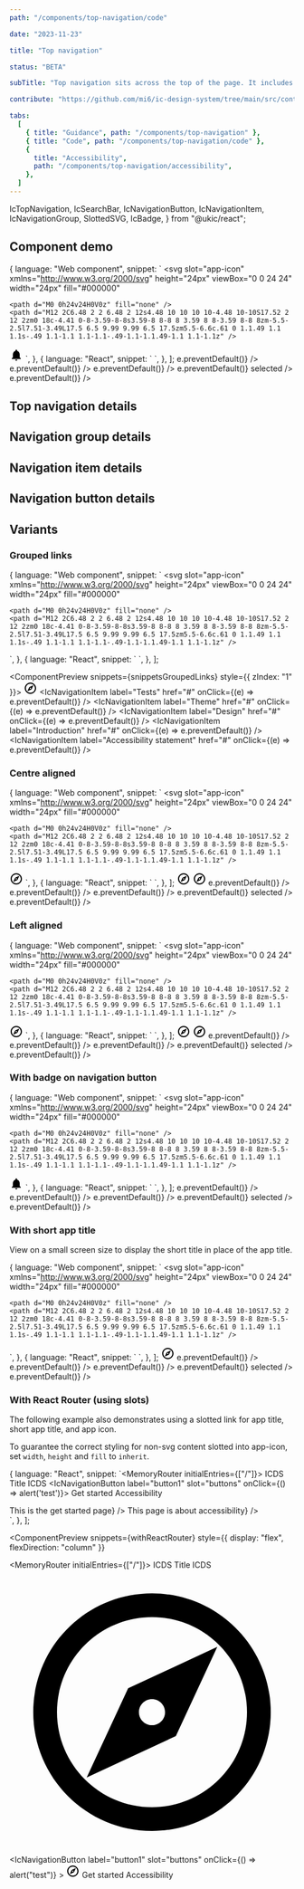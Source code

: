 ```yaml
---
path: "/components/top-navigation/code"

date: "2023-11-23"

title: "Top navigation"

status: "BETA"

subTitle: "Top navigation sits across the top of the page. It includes the app name, search bar, main navigation and secondary links."

contribute: "https://github.com/mi6/ic-design-system/tree/main/src/content/structured/components/top-navigation"

tabs:
  [
    { title: "Guidance", path: "/components/top-navigation" },
    { title: "Code", path: "/components/top-navigation/code" },
    {
      title: "Accessibility",
      path: "/components/top-navigation/accessibility",
    },
  ]
---
```


  IcTopNavigation,
  IcSearchBar,
  IcNavigationButton,
  IcNavigationItem,
  IcNavigationGroup,
  SlottedSVG,
  IcBadge,
} from "@ukic/react";


## Component demo

  {
    language: "Web component",
    snippet: `<ic-top-navigation app-title="ICDS" status="alpha" version="v0.0.7">
  <svg
    slot="app-icon"
    xmlns="http://www.w3.org/2000/svg"
    height="24px"
    viewBox="0 0 24 24"
    width="24px"
    fill="#000000"
  >
    <path d="M0 0h24v24H0V0z" fill="none" />
    <path d="M12 2C6.48 2 2 6.48 2 12s4.48 10 10 10 10-4.48 10-10S17.52 2 12 2zm0 18c-4.41 0-8-3.59-8-8s3.59-8 8-8 8 3.59 8 8-3.59 8-8 8zm-5.5-2.5l7.51-3.49L17.5 6.5 9.99 9.99 6.5 17.5zm5.5-6.6c.61 0 1.1.49 1.1 1.1s-.49 1.1-1.1 1.1-1.1-.49-1.1-1.1.49-1.1 1.1-1.1z" />
  </svg>
  <ic-search-bar slot="search" placeholder="Search" label="Search"></ic-search-bar>
  <ic-navigation-button label="Notifications" slot="buttons">
    <svg
      slot="icon"
      xmlns="http://www.w3.org/2000/svg"
      height="24px"
      viewBox="0 0 24 24"
      width="24px"
      fill="#000000"
    >
      <path d="M12 22c1.1 0 2-.9 2-2h-4c0 1.1.89 2 2 2zm6-6v-5c0-3.07-1.64-5.64-4.5-6.32V4c0-.83-.67-1.5-1.5-1.5s-1.5.67-1.5 1.5v.68C7.63 5.36 6 7.92 6 11v5l-2 2v1h16v-1l-2-2z" />
    </svg>
  </ic-navigation-button>
  <ic-navigation-item slot="navigation" label="Get started" href="#"></ic-navigation-item>
  <ic-navigation-item slot="navigation" label="Accessibility" href="#"></ic-navigation-item>
  <ic-navigation-item slot="navigation" label="Styles" href="#"></ic-navigation-item>
  <ic-navigation-item slot="navigation" label="Components" href="#" selected="true"></ic-navigation-item>
  <ic-navigation-item slot="navigation" label="Patterns" href="#"></ic-navigation-item>
</ic-top-navigation>`,
  },
  {
    language: "React",
    snippet: `<IcTopNavigation appTitle="ICDS" status="alpha" version="v0.0.7">
  <SlottedSVG
    slot="app-icon"
    xmlns="http://www.w3.org/2000/svg"
    height="24px"
    viewBox="0 0 24 24"
    width="24px"
    fill="#000000"
  >
    <path d="M0 0h24v24H0V0z" fill="none" />
    <path d="M12 2C6.48 2 2 6.48 2 12s4.48 10 10 10 10-4.48 10-10S17.52 2 12 2zm0 18c-4.41 0-8-3.59-8-8s3.59-8 8-8 8 3.59 8 8-3.59 8-8 8zm-5.5-2.5l7.51-3.49L17.5 6.5 9.99 9.99 6.5 17.5zm5.5-6.6c.61 0 1.1.49 1.1 1.1s-.49 1.1-1.1 1.1-1.1-.49-1.1-1.1.49-1.1 1.1-1.1z" />
  </SlottedSVG>
  <IcSearchBar slot="search" placeholder="Search" label="Search" />
  <IcNavigationButton label="Notifications" slot="buttons">
    <SlottedSVG
      slot="icon"
      xmlns="http://www.w3.org/2000/svg"
      height="24px"
      viewBox="0 0 24 24"
      width="24px"
      fill="#000000"
    >
      <path d="M12 22c1.1 0 2-.9 2-2h-4c0 1.1.89 2 2 2zm6-6v-5c0-3.07-1.64-5.64-4.5-6.32V4c0-.83-.67-1.5-1.5-1.5s-1.5.67-1.5 1.5v.68C7.63 5.36 6 7.92 6 11v5l-2 2v1h16v-1l-2-2z" />
    </SlottedSVG>
  </IcNavigationButton>
  <IcNavigationItem slot="navigation" label="Get started" href="#" />
  <IcNavigationItem slot="navigation" label="Accessibility" href="#" />
  <IcNavigationItem slot="navigation" label="Styles" href="#" />
  <IcNavigationItem slot="navigation" label="Components" href="#" selected />
  <IcNavigationItem slot="navigation" label="Patterns" href="#" />
</IcTopNavigation>`,
  },
];

<ComponentPreview snippets={snippetsDefault}>
  <IcTopNavigation appTitle="ICDS" status="alpha" version="v0.0.7">
    <SlottedSVG
      slot="app-icon"
      xmlns="http://www.w3.org/2000/svg"
      height="24px"
      viewBox="0 0 24 24"
      width="24px"
      fill="#000000"
    >
      <path d="M0 0h24v24H0V0z" fill="none" />
      <path d="M12 2C6.48 2 2 6.48 2 12s4.48 10 10 10 10-4.48 10-10S17.52 2 12 2zm0 18c-4.41 0-8-3.59-8-8s3.59-8 8-8 8 3.59 8 8-3.59 8-8 8zm-5.5-2.5l7.51-3.49L17.5 6.5 9.99 9.99 6.5 17.5zm5.5-6.6c.61 0 1.1.49 1.1 1.1s-.49 1.1-1.1 1.1-1.1-.49-1.1-1.1.49-1.1 1.1-1.1z" />
    </SlottedSVG>
    <IcSearchBar slot="search" placeholder="Search" label="Search" />
    <IcNavigationButton label="Notifications" slot="buttons">
      <SlottedSVG
        slot="icon"
        xmlns="http://www.w3.org/2000/svg"
        height="24px"
        viewBox="0 0 24 24"
        width="24px"
        fill="#000000"
      >
        <path d="M12 22c1.1 0 2-.9 2-2h-4c0 1.1.89 2 2 2zm6-6v-5c0-3.07-1.64-5.64-4.5-6.32V4c0-.83-.67-1.5-1.5-1.5s-1.5.67-1.5 1.5v.68C7.63 5.36 6 7.92 6 11v5l-2 2v1h16v-1l-2-2z" />
      </SlottedSVG>
    </IcNavigationButton>
    <IcNavigationItem
      slot="navigation"
      label="Get started"
      href="#"
      onClick={(e) => e.preventDefault()}
    />
    <IcNavigationItem
      slot="navigation"
      label="Accessibility"
      href="#"
      onClick={(e) => e.preventDefault()}
    />
    <IcNavigationItem
      slot="navigation"
      label="Styles"
      href="#"
      onClick={(e) => e.preventDefault()}
    />
    <IcNavigationItem
      slot="navigation"
      label="Components"
      href="#"
      onClick={(e) => e.preventDefault()}
      selected
    />
    <IcNavigationItem
      slot="navigation"
      label="Patterns"
      href="#"
      onClick={(e) => e.preventDefault()}
    />
  </IcTopNavigation>
</ComponentPreview>

## Top navigation details

<ComponentDetails component="ic-top-navigation" />

## Navigation group details

<ComponentDetails component="ic-navigation-group" />

## Navigation item details

<ComponentDetails component="ic-navigation-item" />

## Navigation button details

<ComponentDetails component="ic-navigation-button" />

## Variants

### Grouped links

  {
    language: "Web component",
    snippet: `<ic-top-navigation app-title="ICDS" status="alpha" version="v0.0.7">
  <svg
    slot="app-icon"
    xmlns="http://www.w3.org/2000/svg"
    height="24px"
    viewBox="0 0 24 24"
    width="24px"
    fill="#000000"
  >
    <path d="M0 0h24v24H0V0z" fill="none" />
    <path d="M12 2C6.48 2 2 6.48 2 12s4.48 10 10 10 10-4.48 10-10S17.52 2 12 2zm0 18c-4.41 0-8-3.59-8-8s3.59-8 8-8 8 3.59 8 8-3.59 8-8 8zm-5.5-2.5l7.51-3.49L17.5 6.5 9.99 9.99 6.5 17.5zm5.5-6.6c.61 0 1.1.49 1.1 1.1s-.49 1.1-1.1 1.1-1.1-.49-1.1-1.1.49-1.1 1.1-1.1z" />
  </svg>
  <ic-search-bar slot="search" placeholder="Search" label="Search"></ic-search-bar>
  <ic-navigation-group slot="navigation" label="Get started" expandable="true">
    <ic-navigation-item label="Tests" href="#"></ic-navigation-item>
    <ic-navigation-item label="Theme" href="#"></ic-navigation-item>
    <ic-navigation-item label="Design" href="#"></ic-navigation-item>
  </ic-navigation-group>
  <ic-navigation-group slot="navigation" label="Accessibility" expandable="true">
    <ic-navigation-item label="Introduction" href="#"></ic-navigation-item>
    <ic-navigation-item label="Accessibility Statement" href="#"></ic-navigation-item>
  </ic-navigation-group>
</ic-top-navigation>`,
  },
  {
    language: "React",
    snippet: `<IcTopNavigation appTitle="ICDS" status="alpha" version="v0.0.7">
  <SlottedSVG
    slot="app-icon"
    xmlns="http://www.w3.org/2000/svg"
    height="24px"
    viewBox="0 0 24 24"
    width="24px"
    fill="#000000"
  >
    <path d="M0 0h24v24H0V0z" fill="none" />
    <path d="M12 2C6.48 2 2 6.48 2 12s4.48 10 10 10 10-4.48 10-10S17.52 2 12 2zm0 18c-4.41 0-8-3.59-8-8s3.59-8 8-8 8 3.59 8 8-3.59 8-8 8zm-5.5-2.5l7.51-3.49L17.5 6.5 9.99 9.99 6.5 17.5zm5.5-6.6c.61 0 1.1.49 1.1 1.1s-.49 1.1-1.1 1.1-1.1-.49-1.1-1.1.49-1.1 1.1-1.1z" />
  </SlottedSVG>
  <IcSearchBar slot="search" placeholder="Search" label="Search" />
  <IcNavigationGroup slot="navigation" label="Get started" expandable>
    <IcNavigationItem label="Tests" href="#" />
    <IcNavigationItem label="Theme" href="#" />
    <IcNavigationItem label="Design" href="#" />
  </IcNavigationGroup>
  <IcNavigationGroup slot="navigation" label="Accessibility" expandable>
    <IcNavigationItem label="Introduction" href="#" />
    <IcNavigationItem label="Accessibility statement" href="#" />
</IcTopNavigation>`,
  },
];

<ComponentPreview snippets={snippetsGroupedLinks} style={{ zIndex: "1" }}>
  <IcTopNavigation appTitle="ICDS" status="alpha" version="v0.0.7">
    <svg
      slot="app-icon"
      xmlns="http://www.w3.org/2000/svg"
      height="24px"
      viewBox="0 0 24 24"
      width="24px"
      fill="#000000"
    >
      <path d="M0 0h24v24H0V0z" fill="none" />
      <path d="M12 2C6.48 2 2 6.48 2 12s4.48 10 10 10 10-4.48 10-10S17.52 2 12 2zm0 18c-4.41 0-8-3.59-8-8s3.59-8 8-8 8 3.59 8 8-3.59 8-8 8zm-5.5-2.5l7.51-3.49L17.5 6.5 9.99 9.99 6.5 17.5zm5.5-6.6c.61 0 1.1.49 1.1 1.1s-.49 1.1-1.1 1.1-1.1-.49-1.1-1.1.49-1.1 1.1-1.1z" />
    </svg>
    <IcSearchBar slot="search" placeholder="Search" label="Search" />
    <IcNavigationGroup slot="navigation" label="Get started" expandable="true">
      <IcNavigationItem
        label="Tests"
        href="#"
        onClick={(e) => e.preventDefault()}
      />
      <IcNavigationItem
        label="Theme"
        href="#"
        onClick={(e) => e.preventDefault()}
      />
      <IcNavigationItem
        label="Design"
        href="#"
        onClick={(e) => e.preventDefault()}
      />
    </IcNavigationGroup>
    <IcNavigationGroup
      slot="navigation"
      label="Accessibility"
      expandable="true"
    >
      <IcNavigationItem
        label="Introduction"
        href="#"
        onClick={(e) => e.preventDefault()}
      />
      <IcNavigationItem
        label="Accessibility statement"
        href="#"
        onClick={(e) => e.preventDefault()}
      />
    </IcNavigationGroup>
  </IcTopNavigation>
</ComponentPreview>

### Centre aligned

  {
    language: "Web component",
    snippet: `<ic-top-navigation app-title="ICDS" status="alpha" version="v0.0.7" content-aligned="center">
  <svg
    slot="app-icon"
    xmlns="http://www.w3.org/2000/svg"
    height="24px"
    viewBox="0 0 24 24"
    width="24px"
    fill="#000000"
  >
    <path d="M0 0h24v24H0V0z" fill="none" />
    <path d="M12 2C6.48 2 2 6.48 2 12s4.48 10 10 10 10-4.48 10-10S17.52 2 12 2zm0 18c-4.41 0-8-3.59-8-8s3.59-8 8-8 8 3.59 8 8-3.59 8-8 8zm-5.5-2.5l7.51-3.49L17.5 6.5 9.99 9.99 6.5 17.5zm5.5-6.6c.61 0 1.1.49 1.1 1.1s-.49 1.1-1.1 1.1-1.1-.49-1.1-1.1.49-1.1 1.1-1.1z" />
  </svg>
  <ic-navigation-button label="button1" slot="buttons" onclick="alert('test')">
    <svg
      slot="icon"
      xmlns="http://www.w3.org/2000/svg"
      height="24px"
      viewBox="0 0 24 24"
      width="24px"
      fill="#000000"
    >
      <path d="M0 0h24v24H0V0z" fill="none" />
      <path d="M12 2C6.48 2 2 6.48 2 12s4.48 10 10 10 10-4.48 10-10S17.52 2 12 2zm0 18c-4.41 0-8-3.59-8-8s3.59-8 8-8 8 3.59 8 8-3.59 8-8 8zm-5.5-2.5l7.51-3.49L17.5 6.5 9.99 9.99 6.5 17.5zm5.5-6.6c.61 0 1.1.49 1.1 1.1s-.49 1.1-1.1 1.1-1.1-.49-1.1-1.1.49-1.1 1.1-1.1z" />
    </svg>
  </ic-navigation-button>
  <ic-navigation-item slot="navigation" label="Get started" href="/"></ic-navigation-item>
  <ic-navigation-item slot="navigation" label="Accessibility" href="/"></ic-navigation-item>
  <ic-navigation-item slot="navigation" label="Styles" href="/"></ic-navigation-item>
  <ic-navigation-item slot="navigation" label="Components" href="/" selected="true"></ic-navigation-item>
  <ic-navigation-item slot="navigation" label="Patterns" href="/"></ic-navigation-item>
</ic-top-navigation>`,
  },
  {
    language: "React",
    snippet: `<IcTopNavigation appTitle="ICDS" status="alpha" version="v0.0.7" contentAligned="center">
  <SlottedSVG
    slot="app-icon"
    xmlns="http://www.w3.org/2000/svg"
    height="24px"
    viewBox="0 0 24 24"
    width="24px"
    fill="#000000"
  >
    <path d="M0 0h24v24H0V0z" fill="none" />
    <path d="M12 2C6.48 2 2 6.48 2 12s4.48 10 10 10 10-4.48 10-10S17.52 2 12 2zm0 18c-4.41 0-8-3.59-8-8s3.59-8 8-8 8 3.59 8 8-3.59 8-8 8zm-5.5-2.5l7.51-3.49L17.5 6.5 9.99 9.99 6.5 17.5zm5.5-6.6c.61 0 1.1.49 1.1 1.1s-.49 1.1-1.1 1.1-1.1-.49-1.1-1.1.49-1.1 1.1-1.1z" />
  </SlottedSVG>
  <IcNavigationButton label="button1" slot="buttons" onclick="alert('test')">
    <SlottedSVG
      slot="icon"
      xmlns="http://www.w3.org/2000/svg"
      height="24px"
      viewBox="0 0 24 24"
      width="24px"
      fill="#000000"
    >
      <path d="M0 0h24v24H0V0z" fill="none" />
      <path d="M12 2C6.48 2 2 6.48 2 12s4.48 10 10 10 10-4.48 10-10S17.52 2 12 2zm0 18c-4.41 0-8-3.59-8-8s3.59-8 8-8 8 3.59 8 8-3.59 8-8 8zm-5.5-2.5l7.51-3.49L17.5 6.5 9.99 9.99 6.5 17.5zm5.5-6.6c.61 0 1.1.49 1.1 1.1s-.49 1.1-1.1 1.1-1.1-.49-1.1-1.1.49-1.1 1.1-1.1z" />
    </SlottedSVG>
  </IcNavigationButton>
  <IcNavigationItem slot="navigation" label="Get started" href="/" />
  <IcNavigationItem slot="navigation" label="Accessibility" href="/" />
  <IcNavigationItem slot="navigation" label="Styles" href="/" />
  <IcNavigationItem slot="navigation" label="Components" href="/" selected />
  <IcNavigationItem slot="navigation" label="Patterns" href="/" />
</IcTopNavigation>`,
  },
];

<ComponentPreview snippets={snippetsCentreAligned}>
  <IcTopNavigation
    appTitle="ICDS"
    status="alpha"
    version="v0.0.7"
    contentAligned="center"
  >
    <svg
      slot="app-icon"
      xmlns="http://www.w3.org/2000/svg"
      height="24px"
      viewBox="0 0 24 24"
      width="24px"
      fill="#000000"
    >
      <path d="M0 0h24v24H0V0z" fill="none" />
      <path d="M12 2C6.48 2 2 6.48 2 12s4.48 10 10 10 10-4.48 10-10S17.52 2 12 2zm0 18c-4.41 0-8-3.59-8-8s3.59-8 8-8 8 3.59 8 8-3.59 8-8 8zm-5.5-2.5l7.51-3.49L17.5 6.5 9.99 9.99 6.5 17.5zm5.5-6.6c.61 0 1.1.49 1.1 1.1s-.49 1.1-1.1 1.1-1.1-.49-1.1-1.1.49-1.1 1.1-1.1z" />
    </svg>
    <IcNavigationButton label="button1" slot="buttons" onclick="alert('test')">
      <svg
        slot="icon"
        xmlns="http://www.w3.org/2000/svg"
        height="24px"
        viewBox="0 0 24 24"
        width="24px"
        fill="#000000"
      >
        <path d="M0 0h24v24H0V0z" fill="none" />
        <path d="M12 2C6.48 2 2 6.48 2 12s4.48 10 10 10 10-4.48 10-10S17.52 2 12 2zm0 18c-4.41 0-8-3.59-8-8s3.59-8 8-8 8 3.59 8 8-3.59 8-8 8zm-5.5-2.5l7.51-3.49L17.5 6.5 9.99 9.99 6.5 17.5zm5.5-6.6c.61 0 1.1.49 1.1 1.1s-.49 1.1-1.1 1.1-1.1-.49-1.1-1.1.49-1.1 1.1-1.1z" />
      </svg>
    </IcNavigationButton>
    <IcNavigationItem
      slot="navigation"
      label="Get started"
      href="#"
      onClick={(e) => e.preventDefault()}
    />
    <IcNavigationItem
      slot="navigation"
      label="Accessibility"
      href="#"
      onClick={(e) => e.preventDefault()}
    />
    <IcNavigationItem
      slot="navigation"
      label="Styles"
      href="#"
      onClick={(e) => e.preventDefault()}
    />
    <IcNavigationItem
      slot="navigation"
      label="Components"
      href="#"
      onClick={(e) => e.preventDefault()}
      selected
    />
    <IcNavigationItem
      slot="navigation"
      label="Patterns"
      href="#"
      onClick={(e) => e.preventDefault()}
    />
  </IcTopNavigation>
</ComponentPreview>

### Left aligned

  {
    language: "Web component",
    snippet: `<ic-top-navigation app-title="ICDS" status="alpha" version="v0.0.7" content-aligned="left">
  <svg
    slot="app-icon"
    xmlns="http://www.w3.org/2000/svg"
    height="24px"
    viewBox="0 0 24 24"
    width="24px"
    fill="#000000"
  >
    <path d="M0 0h24v24H0V0z" fill="none" />
    <path d="M12 2C6.48 2 2 6.48 2 12s4.48 10 10 10 10-4.48 10-10S17.52 2 12 2zm0 18c-4.41 0-8-3.59-8-8s3.59-8 8-8 8 3.59 8 8-3.59 8-8 8zm-5.5-2.5l7.51-3.49L17.5 6.5 9.99 9.99 6.5 17.5zm5.5-6.6c.61 0 1.1.49 1.1 1.1s-.49 1.1-1.1 1.1-1.1-.49-1.1-1.1.49-1.1 1.1-1.1z" />
  </svg>
  <ic-search-bar slot="search" placeholder="Search" label="Search"></ic-search-bar>
  <ic-navigation-button label="button1" slot="buttons" onclick="alert('test')">
    <svg
      slot="icon"
      xmlns="http://www.w3.org/2000/svg"
      height="24px"
      viewBox="0 0 24 24"
      width="24px"
      fill="#000000"
    >
      <path d="M0 0h24v24H0V0z" fill="none" />
      <path d="M12 2C6.48 2 2 6.48 2 12s4.48 10 10 10 10-4.48 10-10S17.52 2 12 2zm0 18c-4.41 0-8-3.59-8-8s3.59-8 8-8 8 3.59 8 8-3.59 8-8 8zm-5.5-2.5l7.51-3.49L17.5 6.5 9.99 9.99 6.5 17.5zm5.5-6.6c.61 0 1.1.49 1.1 1.1s-.49 1.1-1.1 1.1-1.1-.49-1.1-1.1.49-1.1 1.1-1.1z" />
    </svg>
  </ic-navigation-button>
  <ic-navigation-item slot="navigation" label="Get started" href="/"></ic-navigation-item>
  <ic-navigation-item slot="navigation" label="Accessibility" href="/"></ic-navigation-item>
  <ic-navigation-item slot="navigation" label="Styles" href="/"></ic-navigation-item>
  <ic-navigation-item slot="navigation" label="Components" href="/" selected="true"></ic-navigation-item>
  <ic-navigation-item slot="navigation" label="Patterns" href="/"></ic-navigation-item>
</ic-top-navigation>`,
  },
  {
    language: "React",
    snippet: `<IcTopNavigation appTitle="ICDS" status="alpha" version="v0.0.7" contentAligned="left">
  <SlottedSVG
    slot="app-icon"
    xmlns="http://www.w3.org/2000/svg"
    height="24px"
    viewBox="0 0 24 24"
    width="24px"
    fill="#000000"
  >
    <path d="M0 0h24v24H0V0z" fill="none" />
    <path d="M12 2C6.48 2 2 6.48 2 12s4.48 10 10 10 10-4.48 10-10S17.52 2 12 2zm0 18c-4.41 0-8-3.59-8-8s3.59-8 8-8 8 3.59 8 8-3.59 8-8 8zm-5.5-2.5l7.51-3.49L17.5 6.5 9.99 9.99 6.5 17.5zm5.5-6.6c.61 0 1.1.49 1.1 1.1s-.49 1.1-1.1 1.1-1.1-.49-1.1-1.1.49-1.1 1.1-1.1z" />
  </SlottedSVG>
  <IcSearchBar slot="search" placeholder="Search" label="Search" />
  <IcNavigationButton label="button1" slot="buttons" onclick="alert('test')">
    <SlottedSVG
      slot="icon"
      xmlns="http://www.w3.org/2000/svg"
      height="24px"
      viewBox="0 0 24 24"
      width="24px"
      fill="#000000"
    >
      <path d="M0 0h24v24H0V0z" fill="none" />
      <path d="M12 2C6.48 2 2 6.48 2 12s4.48 10 10 10 10-4.48 10-10S17.52 2 12 2zm0 18c-4.41 0-8-3.59-8-8s3.59-8 8-8 8 3.59 8 8-3.59 8-8 8zm-5.5-2.5l7.51-3.49L17.5 6.5 9.99 9.99 6.5 17.5zm5.5-6.6c.61 0 1.1.49 1.1 1.1s-.49 1.1-1.1 1.1-1.1-.49-1.1-1.1.49-1.1 1.1-1.1z" />
    </SlottedSVG>
  </IcNavigationButton>
  <IcNavigationItem slot="navigation" label="Get started" href="/" />
  <IcNavigationItem slot="navigation" label="Accessibility" href="/" />
  <IcNavigationItem slot="navigation" label="Styles" href="/" />
  <IcNavigationItem slot="navigation" label="Components" href="/" selected />
  <IcNavigationItem slot="navigation" label="Patterns" href="/" />
</IcTopNavigation>`,
  },
];

<ComponentPreview snippets={snippetsLeftAligned}>
  <IcTopNavigation
    appTitle="ICDS"
    status="alpha"
    version="v0.0.7"
    contentAligned="left"
  >
    <svg
      slot="app-icon"
      xmlns="http://www.w3.org/2000/svg"
      height="24px"
      viewBox="0 0 24 24"
      width="24px"
      fill="#000000"
    >
      <path d="M0 0h24v24H0V0z" fill="none" />
      <path d="M12 2C6.48 2 2 6.48 2 12s4.48 10 10 10 10-4.48 10-10S17.52 2 12 2zm0 18c-4.41 0-8-3.59-8-8s3.59-8 8-8 8 3.59 8 8-3.59 8-8 8zm-5.5-2.5l7.51-3.49L17.5 6.5 9.99 9.99 6.5 17.5zm5.5-6.6c.61 0 1.1.49 1.1 1.1s-.49 1.1-1.1 1.1-1.1-.49-1.1-1.1.49-1.1 1.1-1.1z" />
    </svg>
    <IcSearchBar slot="search" placeholder="Search" label="Search" />
    <IcNavigationButton label="button1" slot="buttons" onclick="alert('test')">
      <svg
        slot="icon"
        xmlns="http://www.w3.org/2000/svg"
        height="24px"
        viewBox="0 0 24 24"
        width="24px"
        fill="#000000"
      >
        <path d="M0 0h24v24H0V0z" fill="none" />
        <path d="M12 2C6.48 2 2 6.48 2 12s4.48 10 10 10 10-4.48 10-10S17.52 2 12 2zm0 18c-4.41 0-8-3.59-8-8s3.59-8 8-8 8 3.59 8 8-3.59 8-8 8zm-5.5-2.5l7.51-3.49L17.5 6.5 9.99 9.99 6.5 17.5zm5.5-6.6c.61 0 1.1.49 1.1 1.1s-.49 1.1-1.1 1.1-1.1-.49-1.1-1.1.49-1.1 1.1-1.1z" />
      </svg>
    </IcNavigationButton>
    <IcNavigationItem
      slot="navigation"
      label="Get started"
      href="#"
      onClick={(e) => e.preventDefault()}
    />
    <IcNavigationItem
      slot="navigation"
      label="Accessibility"
      href="#"
      onClick={(e) => e.preventDefault()}
    />
    <IcNavigationItem
      slot="navigation"
      label="Styles"
      href="#"
      onClick={(e) => e.preventDefault()}
    />
    <IcNavigationItem
      slot="navigation"
      label="Components"
      href="#"
      onClick={(e) => e.preventDefault()}
      selected
    />
    <IcNavigationItem
      slot="navigation"
      label="Patterns"
      href="#"
      onClick={(e) => e.preventDefault()}
    />
  </IcTopNavigation>
</ComponentPreview>

### With badge on navigation button

  {
    language: "Web component",
    snippet: `<ic-top-navigation app-title="ICDS" status="alpha" version="v0.0.7">
  <svg
    slot="app-icon"
    xmlns="http://www.w3.org/2000/svg"
    height="24px"
    viewBox="0 0 24 24"
    width="24px"
    fill="#000000"
  >
    <path d="M0 0h24v24H0V0z" fill="none" />
    <path d="M12 2C6.48 2 2 6.48 2 12s4.48 10 10 10 10-4.48 10-10S17.52 2 12 2zm0 18c-4.41 0-8-3.59-8-8s3.59-8 8-8 8 3.59 8 8-3.59 8-8 8zm-5.5-2.5l7.51-3.49L17.5 6.5 9.99 9.99 6.5 17.5zm5.5-6.6c.61 0 1.1.49 1.1 1.1s-.49 1.1-1.1 1.1-1.1-.49-1.1-1.1.49-1.1 1.1-1.1z" />
  </svg>
  <ic-search-bar slot="search" placeholder="Search" label="Search"></ic-search-bar>
  <ic-navigation-button label="Notifications" slot="buttons">
    <ic-badge text-label="4" slot="badge" variant="light" position="near"></ic-badge>
    <svg
      slot="icon"
      xmlns="http://www.w3.org/2000/svg"
      height="24px"
      viewBox="0 0 24 24"
      width="24px"
      fill="#000000"
    >
      <path d="M12 22c1.1 0 2-.9 2-2h-4c0 1.1.89 2 2 2zm6-6v-5c0-3.07-1.64-5.64-4.5-6.32V4c0-.83-.67-1.5-1.5-1.5s-1.5.67-1.5 1.5v.68C7.63 5.36 6 7.92 6 11v5l-2 2v1h16v-1l-2-2z" />
    </svg>
  </ic-navigation-button>
  <ic-navigation-item slot="navigation" label="Get started" href="#"></ic-navigation-item>
  <ic-navigation-item slot="navigation" label="Accessibility" href="#"></ic-navigation-item>
  <ic-navigation-item slot="navigation" label="Styles" href="#"></ic-navigation-item>
  <ic-navigation-item slot="navigation" label="Components" href="#" selected="true"></ic-navigation-item>
  <ic-navigation-item slot="navigation" label="Patterns" href="#"></ic-navigation-item>
</ic-top-navigation>`,
  },
  {
    language: "React",
    snippet: `<IcTopNavigation appTitle="ICDS" status="alpha" version="v0.0.7">
  <SlottedSVG
    slot="app-icon"
    xmlns="http://www.w3.org/2000/svg"
    height="24px"
    viewBox="0 0 24 24"
    width="24px"
    fill="#000000"
  >
    <path d="M0 0h24v24H0V0z" fill="none" />
    <path d="M12 2C6.48 2 2 6.48 2 12s4.48 10 10 10 10-4.48 10-10S17.52 2 12 2zm0 18c-4.41 0-8-3.59-8-8s3.59-8 8-8 8 3.59 8 8-3.59 8-8 8zm-5.5-2.5l7.51-3.49L17.5 6.5 9.99 9.99 6.5 17.5zm5.5-6.6c.61 0 1.1.49 1.1 1.1s-.49 1.1-1.1 1.1-1.1-.49-1.1-1.1.49-1.1 1.1-1.1z" />
  </SlottedSVG>
  <IcSearchBar slot="search" placeholder="Search" label="Search" />
  <IcNavigationButton label="Notifications" slot="buttons">
    <IcBadge text-label="4" slot="badge" variant="light" position="near"/>
    <SlottedSVG
      slot="icon"
      xmlns="http://www.w3.org/2000/svg"
      height="24px"
      viewBox="0 0 24 24"
      width="24px"
      fill="#000000"
    >
      <path d="M12 22c1.1 0 2-.9 2-2h-4c0 1.1.89 2 2 2zm6-6v-5c0-3.07-1.64-5.64-4.5-6.32V4c0-.83-.67-1.5-1.5-1.5s-1.5.67-1.5 1.5v.68C7.63 5.36 6 7.92 6 11v5l-2 2v1h16v-1l-2-2z" />
    </SlottedSVG>
  </IcNavigationButton>
  <IcNavigationItem slot="navigation" label="Get started" href="#" />
  <IcNavigationItem slot="navigation" label="Accessibility" href="#" />
  <IcNavigationItem slot="navigation" label="Styles" href="#" />
  <IcNavigationItem slot="navigation" label="Components" href="#" selected />
  <IcNavigationItem slot="navigation" label="Patterns" href="#" />
</IcTopNavigation>`,
  },
];

<ComponentPreview snippets={snippetsBadge}>
  <IcTopNavigation appTitle="ICDS" status="alpha" version="v0.0.7">
    <SlottedSVG
      slot="app-icon"
      xmlns="http://www.w3.org/2000/svg"
      height="24px"
      viewBox="0 0 24 24"
      width="24px"
      fill="#000000"
    >
      <path d="M0 0h24v24H0V0z" fill="none" />
      <path d="M12 2C6.48 2 2 6.48 2 12s4.48 10 10 10 10-4.48 10-10S17.52 2 12 2zm0 18c-4.41 0-8-3.59-8-8s3.59-8 8-8 8 3.59 8 8-3.59 8-8 8zm-5.5-2.5l7.51-3.49L17.5 6.5 9.99 9.99 6.5 17.5zm5.5-6.6c.61 0 1.1.49 1.1 1.1s-.49 1.1-1.1 1.1-1.1-.49-1.1-1.1.49-1.1 1.1-1.1z" />
    </SlottedSVG>
    <IcSearchBar slot="search" placeholder="Search" label="Search" />
    <IcNavigationButton label="Notifications" slot="buttons">
      <IcBadge text-label="4" slot="badge" variant="light" position="near" />
      <SlottedSVG
        slot="icon"
        xmlns="http://www.w3.org/2000/svg"
        height="24px"
        viewBox="0 0 24 24"
        width="24px"
        fill="#000000"
      >
        <path d="M12 22c1.1 0 2-.9 2-2h-4c0 1.1.89 2 2 2zm6-6v-5c0-3.07-1.64-5.64-4.5-6.32V4c0-.83-.67-1.5-1.5-1.5s-1.5.67-1.5 1.5v.68C7.63 5.36 6 7.92 6 11v5l-2 2v1h16v-1l-2-2z" />
      </SlottedSVG>
    </IcNavigationButton>
    <IcNavigationItem
      slot="navigation"
      label="Get started"
      href="#"
      onClick={(e) => e.preventDefault()}
    />
    <IcNavigationItem
      slot="navigation"
      label="Accessibility"
      href="#"
      onClick={(e) => e.preventDefault()}
    />
    <IcNavigationItem
      slot="navigation"
      label="Styles"
      href="#"
      onClick={(e) => e.preventDefault()}
    />
    <IcNavigationItem
      slot="navigation"
      label="Components"
      href="#"
      onClick={(e) => e.preventDefault()}
      selected
    />
    <IcNavigationItem
      slot="navigation"
      label="Patterns"
      href="#"
      onClick={(e) => e.preventDefault()}
    />
  </IcTopNavigation>
</ComponentPreview>

### With short app title

View on a small screen size to display the short title in place of the app title.

  {
    language: "Web component",
    snippet: `<ic-top-navigation app-title="Intelligence Community Design System" short-app-title="ICDS" status="alpha" version="v0.0.7">
  <svg
    slot="app-icon"
    xmlns="http://www.w3.org/2000/svg"
    height="24px"
    viewBox="0 0 24 24"
    width="24px"
    fill="#000000"
  >
    <path d="M0 0h24v24H0V0z" fill="none" />
    <path d="M12 2C6.48 2 2 6.48 2 12s4.48 10 10 10 10-4.48 10-10S17.52 2 12 2zm0 18c-4.41 0-8-3.59-8-8s3.59-8 8-8 8 3.59 8 8-3.59 8-8 8zm-5.5-2.5l7.51-3.49L17.5 6.5 9.99 9.99 6.5 17.5zm5.5-6.6c.61 0 1.1.49 1.1 1.1s-.49 1.1-1.1 1.1-1.1-.49-1.1-1.1.49-1.1 1.1-1.1z" />
  </svg>
  <ic-navigation-item slot="navigation" label="Get started" href="/"></ic-navigation-item>
  <ic-navigation-item slot="navigation" label="Accessibility" href="/"></ic-navigation-item>
  <ic-navigation-item slot="navigation" label="Styles" href="/"></ic-navigation-item>
  <ic-navigation-item slot="navigation" label="Components" href="/" selected="true"></ic-navigation-item>
  <ic-navigation-item slot="navigation" label="Patterns" href="/"></ic-navigation-item>
</ic-top-navigation>`,
  },
  {
    language: "React",
    snippet: `<IcTopNavigation appTitle="Intelligence Community Design System" shortAppTitle="ICDS" status="alpha" version="v0.0.7">
  <SlottedSVG
    slot="app-icon"
    xmlns="http://www.w3.org/2000/svg"
    height="24px"
    viewBox="0 0 24 24"
    width="24px"
    fill="#000000"
  >
    <path d="M0 0h24v24H0V0z" fill="none" />
    <path d="M12 2C6.48 2 2 6.48 2 12s4.48 10 10 10 10-4.48 10-10S17.52 2 12 2zm0 18c-4.41 0-8-3.59-8-8s3.59-8 8-8 8 3.59 8 8-3.59 8-8 8zm-5.5-2.5l7.51-3.49L17.5 6.5 9.99 9.99 6.5 17.5zm5.5-6.6c.61 0 1.1.49 1.1 1.1s-.49 1.1-1.1 1.1-1.1-.49-1.1-1.1.49-1.1 1.1-1.1z" />
  </SlottedSVG>
    <IcNavigationItem slot="navigation" label="Get started" href="#" />
    <IcNavigationItem slot="navigation" label="Accessibility" href="#" />
    <IcNavigationItem slot="navigation" label="Styles" href="#" />
    <IcNavigationItem slot="navigation" label="Components" href="#" selected />
    <IcNavigationItem slot="navigation" label="Patterns" href="#" />
</IcTopNavigation>`,
  },
];

<ComponentPreview snippets={snippetsShortTitle}>
  <IcTopNavigation
    appTitle="Intelligence Community Design System"
    status="alpha"
    version="v0.0.7"
    shortAppTitle="ICDS"
  >
    <svg
      slot="app-icon"
      xmlns="http://www.w3.org/2000/svg"
      height="24px"
      viewBox="0 0 24 24"
      width="24px"
      fill="#000000"
    >
      <path d="M0 0h24v24H0V0z" fill="none" />
      <path d="M12 2C6.48 2 2 6.48 2 12s4.48 10 10 10 10-4.48 10-10S17.52 2 12 2zm0 18c-4.41 0-8-3.59-8-8s3.59-8 8-8 8 3.59 8 8-3.59 8-8 8zm-5.5-2.5l7.51-3.49L17.5 6.5 9.99 9.99 6.5 17.5zm5.5-6.6c.61 0 1.1.49 1.1 1.1s-.49 1.1-1.1 1.1-1.1-.49-1.1-1.1.49-1.1 1.1-1.1z" />
    </svg>
    <IcNavigationItem
      slot="navigation"
      label="Get started"
      href="#"
      onClick={(e) => e.preventDefault()}
    />
    <IcNavigationItem
      slot="navigation"
      label="Accessibility"
      href="#"
      onClick={(e) => e.preventDefault()}
    />
    <IcNavigationItem
      slot="navigation"
      label="Styles"
      href="#"
      onClick={(e) => e.preventDefault()}
    />
    <IcNavigationItem
      slot="navigation"
      label="Components"
      href="#"
      onClick={(e) => e.preventDefault()}
      selected
    />
    <IcNavigationItem
      slot="navigation"
      label="Patterns"
      href="#"
      onClick={(e) => e.preventDefault()}
    />
  </IcTopNavigation>
</ComponentPreview>

### With React Router (using slots)

The following example also demonstrates using a slotted link for app title, short app title, and app icon.

To guarantee the correct styling for non-svg content slotted into app-icon, set `width`, `height` and `fill` to `inherit`.

  {
    language: "React",
    snippet: `<MemoryRouter initialEntries={["/"]}>
  <IcTopNavigation version="v0.0.7">
    <NavLink to="/" slot="app-title">ICDS Title</NavLink>
    <NavLink to="/" slot="short-app-title">ICDS</NavLink>
    <NavLink to="/" slot="app-icon">
      <SlottedSVG
        xmlns="http://www.w3.org/2000/svg"
        height="inherit"
        viewBox="0 0 24 24"
        width="inherit"
        fill="inherit"
      >
        <path d="M0 0h24v24H0V0z" fill="none" />
        <path d="M12 2C6.48 2 2 6.48 2 12s4.48 10 10 10 10-4.48 10-10S17.52 2 12 2zm0 18c-4.41 0-8-3.59-8-8s3.59-8 8-8 8 3.59 8 8-3.59 8-8 8zm-5.5-2.5l7.51-3.49L17.5 6.5 9.99 9.99 6.5 17.5zm5.5-6.6c.61 0 1.1.49 1.1 1.1s-.49 1.1-1.1 1.1-1.1-.49-1.1-1.1.49-1.1 1.1-1.1z" />
      </SlottedSVG>
    </NavLink>
  <IcSearchBar slot="search" placeholder="Search" label="Search" />
  <IcNavigationButton label="button1" slot="buttons" onClick={() => alert('test')}>
    <SlottedSVG
      slot="icon"
      xmlns="http://www.w3.org/2000/svg"
      height="24px"
      viewBox="0 0 24 24"
      width="24px"
      fill="#000000"
    >
      <path d="M0 0h24v24H0V0z" fill="none" />
      <path d="M12 2C6.48 2 2 6.48 2 12s4.48 10 10 10 10-4.48 10-10S17.52 2 12 2zm0 18c-4.41 0-8-3.59-8-8s3.59-8 8-8 8 3.59 8 8-3.59 8-8 8zm-5.5-2.5l7.51-3.49L17.5 6.5 9.99 9.99 6.5 17.5zm5.5-6.6c.61 0 1.1.49 1.1 1.1s-.49 1.1-1.1 1.1-1.1-.49-1.1-1.1.49-1.1 1.1-1.1z" />
    </SlottedSVG>
    </IcNavigationButton>
    <IcNavigationItem slot="navigation">
      <NavLink to="/" slot="navigation-item">Get started</NavLink>
    </IcNavigationItem>
    <IcNavigationItem slot="navigation">
      <NavLink to="/accessibility" slot="navigation-item">Accessibility</NavLink>
    </IcNavigationItem>
  </IcTopNavigation>
  <main>
    <IcSectionContainer style={{padding: "16px"}}>
      <Routes>
        <Route path="/" element={() => <IcTypography>This is the get started page</IcTypography>} />
        <Route path="/accessibility" element={() => <IcTypography>This page is about accessibility</IcTypography>} />
      </Routes>
    </IcSectionContainer>
  </main>
</MemoryRouter>
    `,
  },
];

<ComponentPreview
  snippets={withReactRouter}
  style={{ display: "flex", flexDirection: "column" }}
>
  <MemoryRouter initialEntries={["/"]}>
    <IcTopNavigation version="v0.0.7">
      <NavLink to="/" slot="app-title">
        ICDS Title
      </NavLink>
      <NavLink to="/" slot="short-app-title">
        ICDS
      </NavLink>
      <NavLink to="/" slot="app-icon">
        <svg
          xmlns="http://www.w3.org/2000/svg"
          height="inherit"
          viewBox="0 0 24 24"
          width="inherit"
          fill="inherit"
        >
          <path d="M0 0h24v24H0V0z" fill="none" />
          <path d="M12 2C6.48 2 2 6.48 2 12s4.48 10 10 10 10-4.48 10-10S17.52 2 12 2zm0 18c-4.41 0-8-3.59-8-8s3.59-8 8-8 8 3.59 8 8-3.59 8-8 8zm-5.5-2.5l7.51-3.49L17.5 6.5 9.99 9.99 6.5 17.5zm5.5-6.6c.61 0 1.1.49 1.1 1.1s-.49 1.1-1.1 1.1-1.1-.49-1.1-1.1.49-1.1 1.1-1.1z" />
        </svg>
      </NavLink>
      <IcSearchBar slot="search" placeholder="Search" label="Search" />
      <IcNavigationButton
        label="button1"
        slot="buttons"
        onClick={() => alert("test")}
      >
        <svg
          slot="icon"
          xmlns="http://www.w3.org/2000/svg"
          height="24px"
          viewBox="0 0 24 24"
          width="24px"
          fill="#000000"
        >
          <path d="M0 0h24v24H0V0z" fill="none" />
          <path d="M12 2C6.48 2 2 6.48 2 12s4.48 10 10 10 10-4.48 10-10S17.52 2 12 2zm0 18c-4.41 0-8-3.59-8-8s3.59-8 8-8 8 3.59 8 8-3.59 8-8 8zm-5.5-2.5l7.51-3.49L17.5 6.5 9.99 9.99 6.5 17.5zm5.5-6.6c.61 0 1.1.49 1.1 1.1s-.49 1.1-1.1 1.1-1.1-.49-1.1-1.1.49-1.1 1.1-1.1z" />
        </svg>
      </IcNavigationButton>
      <IcNavigationItem slot="navigation">
        <NavLink to="/" slot="navigation-item">
          Get started
        </NavLink>
      </IcNavigationItem>
      <IcNavigationItem slot="navigation">
        <NavLink to="/accessibility" slot="navigation-item">
          Accessibility
        </NavLink>
      </IcNavigationItem>
    </IcTopNavigation>
  </MemoryRouter>
</ComponentPreview>
